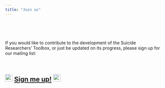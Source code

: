 ```yaml
---
title: "Join us"
---
```


<br>

<br>

If you would like to contribute to the development of the Suicide Researchers' Toolbox, or just be updated on its progress, please sign up for our mailing list:

<br>

## ![](images/envelope-01.svg){style="color: black" width="24"} [Sign me up!](https://forms.gle/JVhqzEZzDMqR1C3c9) ![](images/envelope-02.svg){style="color: black" width="24"}
